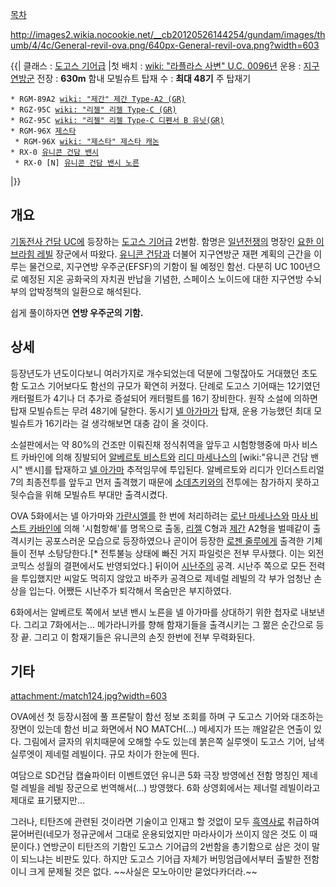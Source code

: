 [[목차]]

http://images2.wikia.nocookie.net/__cb20120526144254/gundam/images/thumb/4/4c/General-revil-ova.png/640px-General-revil-ova.png?width=603

{{|
클래스 : [[도고스 기어]]급
|첫 배치 : [[wiki: "라플라스 사변" U.C. 0096년]]
운용 : [[지구연방군]]
전장 : '''630m'''
함내 모빌슈트 탑재 수 : '''최대 48기'''
주 탑재기
 * RGM-89A2 [[wiki: "제간" 제간 Type-A2 (GR)]]
 * RGZ-95C [[wiki: "리젤" 리젤 Type-C (GR)]]
 * RGZ-95C [[wiki: "리젤" 리젤 Type-C 디펜서 B 유닛(GR)]]
 * RGM-96X [[제스타]]
  * RGM-96X [[wiki: "제스타" 제스타 캐논]]
 * RX-0 [[유니콘 건담 밴시]]
  * RX-0 [N] [[유니콘 건담 밴시 노른]]
|}}

== 개요 ==
[[기동전사 건담 UC]]에 등장하는 [[도고스 기어]]급 2번함. 함명은 [[일년전쟁]]의 명장인 [[요한 이브라힘 레빌]] 장군에서 따왔다. [[유니콘 건담]]과 더불어 지구연방군 재편 계획의 근간을 이루는 물건으로, 지구연방 우주군(EFSF)의 기함이 될 예정인 함선. 다분히 UC 100년으로 예정된 지온 공화국의 자치권 반납을 기념한, 스페이스 노이드에 대한 지구연방 수뇌부의 압박정책의 일환으로 해석된다.

쉽게 풀이하자면 '''연방 우주군의 기함.'''
== 상세 ==
등장년도가 년도이다보니 여러가지로 개수되었는데 덕분에 그렇잖아도 거대했던 초도함 도고스 기어보다도 함선의 규모가 확연히 커졌다. 단례로 도고스 기어때는 12기였던 캐터펄트가 4기나 더 추가로 증설되어 캐터펄트를 16기 장비한다. 원작 소설에 의하면 탑재 모빌슈트는 무려 48기에 달한다. 동시기 [[넬 아가마]]가 탑재, 운용 가능했던 최대 모빌슈트가 16기라는 걸 생각해보면 대충 감이 올 것이다.

소설판에서는 약 80%의 건조만 이뤄진채 정식취역을 앞두고 시험항행중에 마사 비스트 카바인에 의해 징발되어 [[알베르토 비스트]]와 [[리디 마세나스]]의 [wiki:"유니콘 건담 밴시" 밴시]를 탑재하고 [[넬 아가마]] 추적임무에 투입된다. 알베르토와 리디가 인더스트리얼 7의 최종전투를 앞두고 먼저 출격했기 때문에 [[소데츠키]]와의 전투에는 참가하지 못하고 뒷수습을 위해 모빌슈트 부대만 출격시켰다.

OVA 5화에서는 넬 아가마와 [[가란시엘]]를 한 번에 처리하려는 [[로난 마세나스]]와 [[마사 비스트 카바인]]에 의해 '시험항해'를 명목으로 출동, [[리젤]] C형과 [[제간]] A2형을 벌떼같이 출격시키는 공포스러운 모습으로 등장하였으나 곧이어 등장한 [[로젠 줄루]]에게 출격한 기체들이 전부 소탕당한다.[* 전투불능 상태에 빠진 거지 파일럿은 전부 무사했다. 이는 외전 코믹스 성월의 결편에서도 반영되었다.] 뒤이어 [[시난주]]의 공격. 시난주 쪽으로 모든 전력을 투입했지만 씨알도 먹히지 않았고 바주카 공격으로 제네럴 레빌의 각 부가 엄청난 손상을 입는다. 어쨌든 시난주가 퇴각해서 목숨만은 부지하였다.

6화에서는 알베르토 쪽에서 보낸 밴시 노른을 넬 아가마를 상대하기 위한 첩자로 내보낸다. 그리고 7화에서는... 메가라니카를 향해 함재기들을 출격시키는 그 짦은 순간으로 등장 끝. 그리고 이 함재기들은 유니콘의 손짓 한번에 전부 무력화된다. 

== 기타 ==
attachment:/match124.jpg?width=603

OVA에선 첫 등장시점에 풀 프론탈이 함선 정보 조회를 하며 구 도고스 기어와 대조하는 장면이 있는데 함선 비교 화면에서 NO MATCH(…) 메세지가 뜨는 깨알같은 연출이 있다. 그림에서 글자의 위치때문에 오해할 수도 있는데 붉은쪽 실루엣이 도고스 기어, 남색 실루엣이 제네럴 레빌이다. 규모 차이가 한눈에 띈다.

여담으로 SD건담 캡슐파이터 이벤트였던 유니콘 5화 극장 방영에선 전함 명칭인 제네럴 레빌을 레빌 장군으로 번역해서(…) 방영했다. 6화 상영회에서는 제너럴 레빌이라고 제대로 표기됐지만...

그러나, 티탄즈에 관련된 것이라면 기술이고 인재고 할 것없이 모두 [[흑역사]]로 취급하여 묻어버린(네모가 정규군에서 그대로 운용되었지만 마라사이가 쓰이지 않은 것도 이 때문이다.) 연방군이 티탄즈의 기함인 도고스 기어급의 2번함을 총기함으로 삼은 것이 말이 되느냐는 비판도 있다. 하지만 도고스 기어급 자체가 버밍엄급에서부터 출발한 전함이니 크게 문제될 것은 없다. ~~사실은 모노아이만 묻었다카더라.~~
